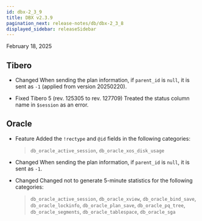 ```yaml
---
id: dbx-2_3_9
title: DBX v2.3.9
pagination_next: release-notes/db/dbx-2_3_8
displayed_sidebar: releaseSidebar
---
```


February 18, 2025

## Tibero

- <Status priority='1'>Changed</Status> When sending the plan information, if `parent_id` is `null`, it is sent as `-1` (applied from version 20250220).

- <Status priority='0'>Fixed</Status> Tibero 5 (rev. 125305 to rev. 127709) Treated the status column name in `$session` as an error.

## Oracle

- <Status priority='1'>Feature</Status> Added the `!rectype` and `@id` fields in the following categories:

  > `db_oracle_active_session`, `db_oracle_xos_disk_usage`

- <Status priority='1'>Changed</Status> When sending the plan information, if `parent_id` is `null`, it is sent as `-1`.

- <Status priority='1'>Changed</Status> Changed not to generate 5-minute statistics for the following categories:

  > `db_oracle_active_session`, `db_oracle_xview`, `db_oracle_bind_save`, `db_oracle_lockinfo`, `db_oracle_plan_save`, `db_oracle_pq_tree`, `db_oracle_segments`, `db_oracle_tablespace`, `db_oracle_sga`

